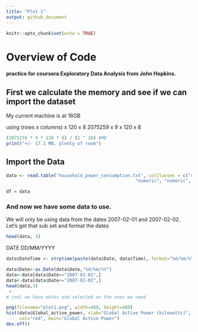 ```yaml
---
title: "Plot 1"
output: github_document
---
```


```r
knitr::opts_chunk$set(echo = TRUE)
```

# Overview of Code
#### practice for coursera Exploratory Data Analysis from John Hopkins.

## First we calculate the memory and see if we can import the dataset

My current machine is at 16GB

using 
(rows x columns) x 120 x 8
2075259 x 9 x 120 x 8

```r

(2075259 * 9 * 120 * 8) / (2 ^ 20) #MB
print("+/- 17.1 MB, plenty of room")

```

## Import the Data


```r


data <- read.table('household_power_consumption.txt', colClasses = c("character", "character",
                                                 "numeric", "numeric", "numeric", "numeric", "factor", "factor", "factor"), header =TRUE, sep =';', na.strings="?")

df = data


```

### And now we have some data to use.

We will only be using data from the dates 2007-02-01 and 2007-02-02.  Let's get that sub set and format the dates

```r

head(data, 3)

```

DATE DD/MM/YYYY

```r

data$DateTime <- strptime(paste(data$Date, data$Time), format="%d/%m/%Y %H:%M:%S")

data$Date<-as.Date(data$Date,"%d/%m/%Y")
data<-data[data$Date>="2007-02-01",]
data<-data[data$Date<="2007-02-02",]
head(data,3)
 +
# cool we have dates and selected on the ones we need
```

```r

png(filename="plot1.png", width=480, height=480)
hist(data$Global_active_power, xlab="Global Active Power (kilowatts)",
     col="red", main="Global Active Power")
dev.off()

```











